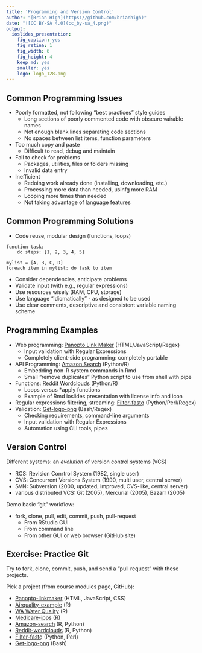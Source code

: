 ```yaml
---
title: 'Programming and Version Control'
author: "[Brian High](https://github.com/brianhigh)"
date: "![CC BY-SA 4.0](cc_by-sa_4.png)"
output:
  ioslides_presentation:
    fig_caption: yes
    fig_retina: 1
    fig_width: 6
    fig_height: 4
    keep_md: yes
    smaller: yes
    logo: logo_128.png
---
```


## Common Programming Issues

* Poorly formatted, not following "best practices" style guides
    - Long sections of poorly commented code with obscure vairable names
    - Not enough blank lines separating code sections
    - No spaces between list items, function parameters
* Too much copy and paste
    - Difficult to read, debug and maintain
* Fail to check for problems
    - Packages, utilities, files or folders missing
    - Invalid data entry
* Inefficient 
    - Redoing work already done (installing, downloading, etc.)
    - Processing more data than needed, usinfg more RAM
    - Looping more times than needed
    - Not taking advantage of language features

## Common Programming Solutions

* Code reuse, modular design (functions, loops)

```
function task:
    do steps: [1, 2, 3, 4, 5]

mylist = [A, B, C, D]
foreach item in mylist: do task to item
```

* Consider dependencies, anticipate problems
* Validate input (with e.g., regular expressions)
* Use resources wisely (RAM, CPU, storage)
* Use language "idiomatically" - as designed to be used
* Use clear comments, descriptive and consistent variable naming scheme

## Programming Examples

* Web programming: [Panopto Link Maker](https://github.com/brianhigh/panopto-linkmaker) (HTML/JavaScript/Regex)
    - Input validation with Regular Expressions
    - Completely client-side programming: completely portable
* API Programming: [Amazon Search](https://github.com/brianhigh/amzn-srch) (Python/R)
    - Embedding non-R system commands in Rmd
    - Small "remove duplicates" Python script to use from shell with pipe
* Functions: [Reddit Wordclouds](https://github.com/brianhigh/reddit-wordclouds) (Python/R)
    - Loops versus *apply functions
    - Example of Rmd ioslides presentation with license info and icon
* Regular expressions filtering, streaming: [Filter-fastq](https://github.com/brianhigh/filter-fastq) (Python/Perl/Regex)
* Validation: [Get-logo-png](https://github.com/brianhigh/research-computing/blob/master/get_logo_png.sh) (Bash/Regex)
    - Checking requirements, command-line arguments
    - Input validation with Regular Expressions
    - Automation using CLI tools, pipes

## Version Control

Different systems: an _evolution_ of version control systems (VCS)

- RCS: Revision Conrtrol System (1982, single user)
- CVS: Concurrent Versions System (1990, multi user, central server)
- SVN: Subversion (2000, updated, improved, CVS-like, central server)
- various distributed VCS: Git (2005), Mercurial (2005), Bazarr (2005)

Demo basic "git" workflow:

* fork, clone, pull, edit, commit, push, pull-request
    - From RStudio GUI
    - From command line
    - From other GUI or web browser (GitHub site)

## Exercise: Practice Git

Try to fork, clone, commit, push, and send a "pull request" with these projects.

Pick a project (from course modules page, GitHub):

- [Panopto-linkmaker](https://github.com/brianhigh/panopto-linkmaker) (HTML, JavaScript, CSS)
- [Airquality-example](https://github.com/brianhigh/airquality-example) (R)
- [WA Water Quality](https://github.com/brianhigh/wa-water-quality) (R)
- [Medicare-ipps](https://github.com/brianhigh/medicare-ipps) (R)
- [Amazon-search](https://github.com/brianhigh/amzn-srch) (R, Python)
- [Reddit-wordclouds](https://github.com/brianhigh/reddit-wordclouds) (R, Python)
- [Filter-fastq](https://github.com/brianhigh/filter-fastq) (Python, Perl)
- [Get-logo-png](https://github.com/brianhigh/research-computing/blob/master/get_logo_png.sh) (Bash)